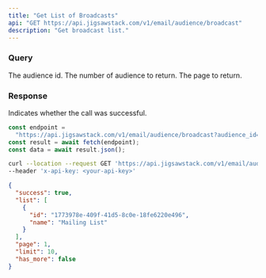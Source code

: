 ```yaml
---
title: "Get List of Broadcasts"
api: "GET https://api.jigsawstack.com/v1/email/audience/broadcast"
description: "Get broadcast list."
---
```


### Query

<ParamField query="audience_id" type="string">
  The audience id.
</ParamField>

<ParamField query="limit" default="30" type="string">
  The number of audience to return.
</ParamField>

<ParamField query="page" default="1" type="string">
  The page to return.
</ParamField>

<Snippet file="header.mdx" />

### Response

<ResponseField name="success" type="boolean">
  Indicates whether the call was successful.
</ResponseField>

<RequestExample>

```javascript Node.js
const endpoint =
  "https://api.jigsawstack.com/v1/email/audience/broadcast?audience_id={audience_id}";
const result = await fetch(endpoint);
const data = await result.json();
```

```bash cURL
curl --location --request GET 'https://api.jigsawstack.com/v1/email/audience/broadcast?audience_id={audience_id}' \
--header 'x-api-key: <your-api-key>'
```

</RequestExample>

<ResponseExample>

```json Response
{
  "success": true,
  "list": [
    {
      "id": "1773978e-409f-41d5-8c0e-18fe6220e496",
      "name": "Mailing List"
    }
  ],
  "page": 1,
  "limit": 10,
  "has_more": false
}
```

</ResponseExample>
